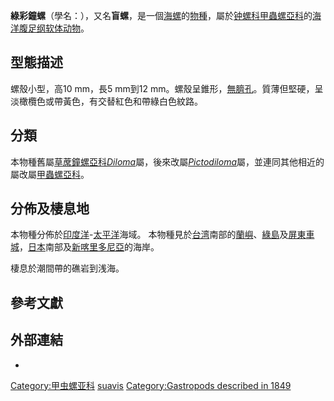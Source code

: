 {{Speciesbox
 | taxon = Pictodiloma suavis
 | display_parents = 3
 | image = Pictodiloma suavis 001.png
 | image_caption = Drawing of a shell of ''Pictodiloma suavis''
 | authority = (Philippi, 1850)<ref>Philippi, Zeitschr. f. Mal., 1849, p. 170</ref>
 | synonyms_ref = {{r|WoRMS_546918}}
 | synonyms =
* ''Diloma suavis'' {{small|(Philippi, 1850)}}{{r|shell_108|Donald 2005}}
* ''Monodonta suavis'' {{small|(Philippi, 1850)}}{{r|shelldoc_200024}}
* ''Oxystele koeneni'' {{small|Dunker, 1882}}
* ''Trochus suavis'' {{small|Philippi, 1850}}（原來組合）
}}

'''綠彩鐘螺'''{{r|digiarch}}（學名：''{{lang|la|Pictodiloma suavis}}''），又名'''盲螺'''{{r|shelldoc_200024|shelldoc_000027}}，是一個[[海螺|海螺]]的[[种_(生物)|物種]]，屬於[[钟螺科|钟螺科]][[甲蟲螺亞科|甲蟲螺亞科]]的[[海洋生物|海洋]][[腹足纲|腹足纲]][[软体动物|软体动物]]{{r|WoRMS_546918}}。

==型態描述==
螺殼小型，高10 mm{{r|shell_108}}，長5 mm到12 mm。螺殼呈錐形，[[臍孔|無臍孔]]{{r|shell_108}}。質薄但堅硬，呈淡橄欖色或帶黃色，有交替紅色和帶綠白色紋路。

==分類==
本物種舊屬[[草蓆鐘螺亞科|草蓆鐘螺亞科]]''[[Diloma|Diloma]]''屬，後來改屬''[[Pictodiloma|Pictodiloma]]''屬，並連同其他相近的屬改屬[[甲蟲螺亞科|甲蟲螺亞科]]。

==分佈及棲息地==
本物種分佈於[[印度洋|印度洋]]-[[太平洋|太平洋]]海域。
本物種見於[[台湾|台湾]]{{r|shell_108 |shelldoc_200001|shelldoc_200009 |shelldoc_120090219004_10}}南部的[[蘭嶼|蘭嶼]]{{r|shelldoc_200024}}、[[綠島|綠島]]{{r|shelldoc_000027}}及[[屏東縣|屏東]][[車城鄉_(台灣)|車城]]{{r|digiarch}}，[[日本|日本]]南部及[[新喀里多尼亞|新喀里多尼亞]]的海岸。

棲息於潮間帶的礁岩到浅海{{r|shell_108}}。

==參考文獻==
{{reflist|refs=
<ref name="digiarch">{{cite web
 |url=http://digiarch.sinica.edu.tw/content/repository/resource_content.jsp?oid=523966&queryType=qs&queryString=%E5%9C%93%E9%8C%90%E9%AB%94
 |title=釋迦黑鐘螺
 |access-date=2018-10-08
 |language=zh-hant }}</ref>
<ref name="Donald 2005">{{cite journal
 |last1=Donald |first1=K.M.
 |last2=Kennedy|first2=M.
 |last3=Spencer|first3=H.G.
 |year=2005
 |title=The phylogeny and taxonomy of austral monodontine topshells (Mollusca: Gastropoda: Trochidae), inferred from DNA sequences
 |journal=''[[Molecular_Phylogenetics_and_Evolution|Molecular Phylogenetics and Evolution]]''
 |volume=37 |pages=474-483 |language=en }}</ref>
<ref name="shell_108">{{cite web
 |url=http://shell.sinica.edu.tw/chinese/shellbase_detail.php?science_no=108
 |title=国际贝库：绿彩钟螺|publisher=台湾贝类资料库
 |access-date=2018-04-06 |language=zh-hant }}</ref>
<ref name="shelldoc_000027">{{shelldoc_000027}}</ref>
<ref name="shelldoc_200001">{{shelldoc_200001}}</ref>
<ref name="shelldoc_200009">{{shelldoc_200009}}</ref>
<ref name="shelldoc_200024">{{shelldoc_200024}}</ref>
<ref name="shelldoc_120090219004_10">{{shelldoc_120090219004_10}}</ref>
<ref name="WoRMS_546918">{{WoRMS |id=546918
 |title=''Pictodiloma suavis'' (Philippi, 1850)
 |date=2012-08-19 |access-date=2018-04-06 }}</ref>
}}

==外部連結==
{{Commons category|Pictodiloma suavis}}
*{{Wikispecies-inline|Pictodiloma suavis}}	
{{Taxonbar|from=Q7191099}}
[[Category:甲虫螺亚科|Category:甲虫螺亚科]]
[[Category:Pictodiloma|suavis]]
[[Category:Gastropods_described_in_1849|Category:Gastropods described in 1849]]
